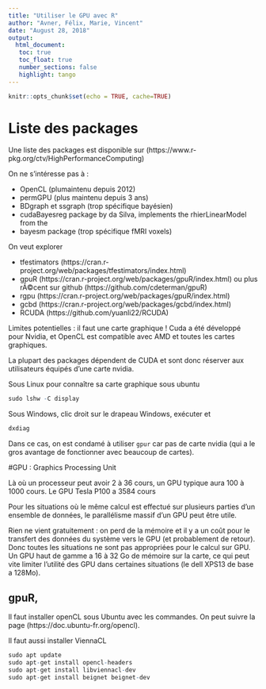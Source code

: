 ```yaml
---
title: "Utiliser le GPU avec R"
author: "Avner, Félix, Marie, Vincent"
date: "August 28, 2018"
output: 
  html_document:
   toc: true
   toc_float: true
   number_sections: false
   highlight: tango
---
```


```r
knitr::opts_chunk$set(echo = TRUE, cache=TRUE)
```

# Liste des packages
Une liste des packages est disponible sur (https://www.r-pkg.org/ctv/HighPerformanceComputing)

On ne s'intéresse pas à :

- OpenCL  (plumaintenu depuis 2012)
- permGPU (plus maintenu depuis 3 ans)
- BDgraph et  ssgraph (trop spécifique bayésien)
- cudaBayesreg package by da Silva, implements the rhierLinearModel from the 
- bayesm package (trop spécifique fMRI voxels)

On veut explorer 

- tfestimators (https://cran.r-project.org/web/packages/tfestimators/index.html)
- gpuR (https://cran.r-project.org/web/packages/gpuR/index.html) ou plus rÃ©cent sur github (https://github.com/cdeterman/gpuR)
- rgpu (https://cran.r-project.org/web/packages/gpuR/index.html)
- gcbd (https://cran.r-project.org/web/packages/gcbd/index.html)
- RCUDA (https://github.com/yuanli22/RCUDA)


Limites potentielles : il faut une carte graphique !
Cuda a été développé pour Nvidia, et OpenCL est compatible avec AMD et toutes les cartes graphiques. 

La plupart des packages dépendent de CUDA et sont donc réserver aux utilisateurs équipés d'une carte nvidia.

Sous Linux pour connaître sa carte graphique sous ubuntu 

```r
sudo lshw -C display
```

Sous Windows, clic droit sur le drapeau Windows, exécuter et
```r
dxdiag
```


Dans ce cas, on est condamé  à utiliser `gpur` car pas de carte nvidia (qui a le gros avantage de fonctionner avec beaucoup de cartes).

#GPU : Graphics Processing Unit

Là où un processeur peut avoir 2 à 36 cours, un GPU typique aura 100 à 1000 cours. Le GPU Tesla P100 a 3584 cours

Pour les situations où le même calcul est effectué sur plusieurs parties d'un ensemble de données, le parallélisme massif d'un GPU peut être utile.

Rien ne vient gratuitement : on perd de la mémoire et il y a un coût pour le transfert des données du système vers le GPU (et probablement de retour). Donc toutes les situations ne sont pas appropriées pour le calcul sur GPU. Un GPU haut de gamme a 16 à 32 Go de mémoire sur la carte, ce qui peut vite limiter l'utilité des GPU dans certaines situations (le dell  XPS13 de base a 128Mo).

## gpuR, 

Il faut installer openCL sous Ubuntu avec les commandes. On peut suivre la page 
(https://doc.ubuntu-fr.org/opencl).

Il faut aussi installer ViennaCL

```r
sudo apt update
sudo apt-get install opencl-headers
sudo apt-get install libviennacl-dev
sudo apt-get install beignet beignet-dev

```

<!-- Une vignette très utile et très bien faite (https://cran.r-project.org/web/packages/gpuR/vignettes/gpuR.pdf) -->


<!-- Sous Windows un `install.packages()` classique fonctionne très bien. -->

<!-- #Fonctionnement -->
<!-- Voyons l'exemple ci-dessous sur des multiplications matriciels -->

<!-- ```{r } -->
<!-- library(gpuR) -->
<!-- ORDER = 1024 -->

<!-- A = matrix(rnorm(ORDER^2), nrow=ORDER) -->
<!-- B = matrix(rnorm(ORDER^2), nrow=ORDER) -->
<!-- gpuA = gpuMatrix(A, type="double") #float possible -->
<!-- gpuB = gpuMatrix(B, type="double") -->
<!-- vclA = vclMatrix(A) -->
<!-- vclB = vclMatrix(B) -->


<!-- system.time(A %*% B) -->
<!-- system.time(gpuA %*% gpuB) -->
<!-- system.time(vclA %*% vclB) -->

<!-- ``` -->

<!-- La librairie gpuR utilise les classes S4 (même si on ne va pas utiliser cette fonctionnalité ici). L'objet gpuMatrix pointe sur une matrice dans la RAM qui est ensuite calculée par le GPU lorsqu'elle est appelée par une fonction. Cela évite que R recopie l'objet a chaque appel. Ceci peut se voir par exemple : -->

<!-- ```{r } -->
<!-- library(pryr) -->

<!-- x = matrix(rnorm(16), 4) -->
<!-- y = x -->

<!-- address(x) -->
<!-- address(y) -->

<!-- y[1,1] = 0 -->
<!-- address(x) -->
<!-- address(y) -->

<!-- x = gpuMatrix(rnorm(16), 4, 4) -->
<!-- y = x -->

<!-- x@address -->
<!-- y@address -->

<!-- y[1,1] = 0 -->
<!-- x@address -->
<!-- y@address -->

<!-- ``` -->

<!-- Chaque nouvelle variable affectée à cet objet ne copiera que le pointeur, rendant ainsi le programme plus efficace en termes de mémoire. Toutefois, la classe gpuMatrix nécessite toujours d'allouer de la mémoire GPU et de copier les données sur l'appareil pour chaque appel de fonction. Les fonctions les plus couramment utilisées sont présentes et en particulier les fonctions` % *%, +, -, *, /, crossprod, tcrossprod et trig`. Un utilisateur R peut créer ces objets et tirer parti des ressources GPU sans avoir besoin de connaître un tas de fonctions qui pourraient casser les algorithmes existants. Ceci signifie aussi que le gain est plus faible pour des fonctions plus évoluées -->

<!-- Pour les classes gpuMatix et gpuVector, il existe une classe vclMatrix et vclVector close qui pointe vers les objets qui persistent dans la RAM du processeur graphique. De cette manière, l'utilisateur décide explicitement du moment où les données doivent être déplacées dans la RAM. En évitant les transferts de données inutiles les performances peuvent être considérablement améliorées. L'autre intérêt de vclMatrix est la scalabilité : On peut regarder ce qui se passe en doublant la taille de la matrice. -->

<!-- ```{r } -->
<!-- ORDER =2048 -->

<!-- A = matrix(rnorm(ORDER^2), nrow=ORDER) -->
<!-- B = matrix(rnorm(ORDER^2), nrow=ORDER) -->
<!-- gpuA = gpuMatrix(A, type="double") -->
<!-- gpuB = gpuMatrix(B, type="double") -->
<!-- vclA = vclMatrix(A) -->
<!-- vclB = vclMatrix(B) -->


<!-- system.time(A %*% B) -->
<!-- system.time(gpuA %*% gpuB) -->
<!-- system.time(vclA %*% vclB) -->

<!-- ``` -->

<!-- Petit détail : pour traduire unne gpuMatrix ou un vclMatrix en matrice classque il suffit de rajouter les crochets -->

<!-- ```{r } -->
<!-- class(gpuA) -->
<!-- class(gpuA[]) -->
<!-- class(vclA) -->
<!-- class(vclA[]) -->

<!-- ``` -->
<!-- ##Quelques limites -->

<!-- Si l'on sort des fonctions adaptés pour `gpuR` le gain tombe immédiatement.  -->

<!-- ```{r } -->
<!-- ORDER =1024 -->

<!-- A = matrix(rnorm(ORDER^2), nrow=ORDER) -->
<!-- gpuA = gpuMatrix(A, type="double") -->
<!-- vclA = vclMatrix(A) -->

<!-- system.time(solve(A)) -->
<!-- system.time(solve(gpuA)) -->
<!-- system.time(solve(vclA)) -->



<!-- system.time(svd(A)) -->
<!-- system.time(svd(gpuA)) -->
<!-- system.time(svd(vclA)) -->
<!-- ``` -->

<!-- Ensuite la taille des objets est limitée par la taille de la RAM GPU (la fonction `gc()` permet de voir la taille des objets dans le garbage collector de R) -->
<!-- # Comment choisir sa carte graphique -->

<!-- Des configurations luxueuses peuvent avoir plusieurs cartes et il est donc utile de pouvoir chosir.  -->

<!-- - `listContexts()` donne la liste des cartes -->
<!-- - `currentContext()` donne la carte utilisée -->
<!-- - `setContext(id=2)` spécifie la carte à utiliser -->

<!-- Enfin `gpuInfo()` donne les infos sur la carte graphique (et en particulier le nombre de coeur). -->

<!-- ## RCUDA -->
<!-- CUDA est le framework développé par NVIDIA pour pour gérer ses GPU -->

<!-- RCUDA est l'interface R et est uniquement développé pour LINUX -->

<!-- Sous Windows, l'enfer commence : il faut écrire le code CUDA ; l'exporter en dll et charger le dll sous R -->

<!-- Le code CUDA nécessite de définr le code executé par chaque thread dans chaque bloc. Puis de gérr l'allocation mémoire dans chaque bloc et dans chaque thread.  -->

<!-- Deux ressources importantes : -->

<!-- -(https://devblogs.nvidia.com/accelerate-r-applications-cuda/) -->
<!-- -(http://www.ademiller.com/blogs/tech/2010/10/visual-studio-2010-adding-intellisense-support-for-cuda-c/) -->

<!-- Le premier document précise comment insérer CUDA (et en particulier sous Windows) -->

<!-- Le deuxième document permet de mettre à jour `Intellisense` pour prendre en compte les mots-clés CUDA -->

<!-- Il faut aussi comprendre le GPU, et le code CUDA. Une bonne référence est  -->

<!-- Kirk, D. B., and  Wen-Mei, W. H. (2016). Programming massively parallel processors: a hands-on approach. Morgan kaufmann. -->